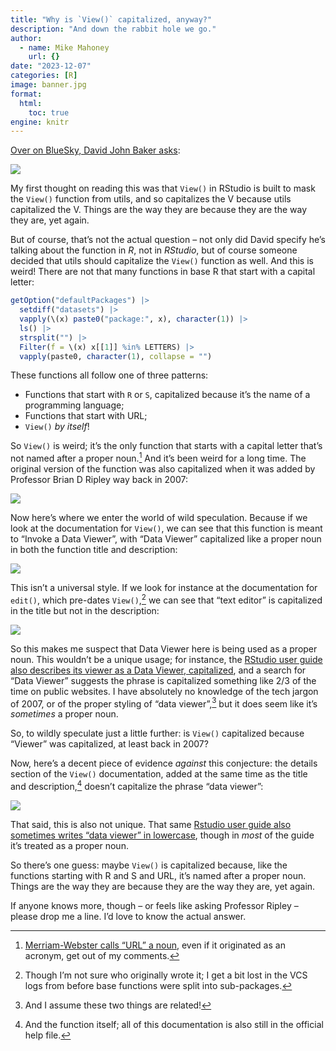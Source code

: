 ```yaml
---
title: "Why is `View()` capitalized, anyway?"
description: "And down the rabbit hole we go."
author:
  - name: Mike Mahoney
    url: {}
date: "2023-12-07"
categories: [R]
image: banner.jpg
format: 
  html:
    toc: true
engine: knitr
---
```


[Over on BlueSky, David John Baker asks](https://bsky.app/profile/davidjohnbaker.bsky.social/post/3kfxbci3ji22h):

![](post.png){fig-alt="Post from David John Baker on BlueSky: Why is does the  `View()` function in R start with a capital V? I have no idea why. Does this have to do with functions that are not just dealing with some sort of standard output? #rstats"}

My first thought on reading this was that `View()` in RStudio is built to mask the `View()` function from utils, and so capitalizes the V because utils capitalized the V. Things are the way they are because they are the way they are, yet again.

But of course, that's not the actual question -- not only did David specify he's talking about the function in _R_, not in _RStudio_, but of course someone decided that utils should capitalize the `View()` function as well. And this is weird! There are not that many functions in base R that start with a capital letter:

```r
getOption("defaultPackages") |> 
  setdiff("datasets") |> 
  vapply(\(x) paste0("package:", x), character(1)) |> 
  ls() |> 
  strsplit("") |> 
  Filter(f = \(x) x[[1]] %in% LETTERS) |> 
  vapply(paste0, character(1), collapse = "")
```

These functions all follow one of three patterns:

+ Functions that start with `R` or `S`, capitalized because it's the name of a programming language; 
+ Functions that start with URL;
+ `View()` _by itself_!

So `View()` is weird; it's the only function that starts with a capital letter that's not named after a proper noun.^[[Merriam-Webster calls "URL" a noun](https://www.merriam-webster.com/dictionary/URL), even if it originated as an acronym, get out of my comments.] And it's been weird for a long time. The original version of the function was also capitalized when it was added by Professor Brian D Ripley way back in 2007:

![](commit.png){fig-alt="Commit by Prof. Brian D Ripley on Feb 19 2007, adding the capitalized `View()` function."}

Now here's where we enter the world of wild speculation. Because if we look at the documentation for `View()`, we can see that this function is meant to "Invoke a Data Viewer", with "Data Viewer" capitalized like a proper noun in both the function title and description:

![](ViewDoc.png){fig-alt="The rd documentation file for `View()`. Notably, the Description field capitalizes the phrase Data Viewer."}

This isn't a universal style. If we look for instance at the documentation for `edit()`, which pre-dates `View()`,^[Though I'm not sure who originally wrote it; I get a bit lost in the VCS logs from before base functions were split into sub-packages.] we can see that "text editor" is capitalized in the title but not in the description:

![](EditDoc.png){fig-alt="The rd documentation file for `edit()`. Notably, the Description field _does not_ capitalize the phrase text editor."}

So this makes me suspect that Data Viewer here is being used as a proper noun. This wouldn't be a unique usage; for instance, the [RStudio user guide also describes its viewer as a Data Viewer, capitalized](https://docs.posit.co/ide/user/ide/guide/data/data-viewer.html), and a search for "Data Viewer" suggests the phrase is capitalized something like 2/3 of the time on public websites. I have absolutely no knowledge of the tech jargon of 2007, or of the proper styling of "data viewer",^[And I assume these two things are related!] but it does seem like it's _sometimes_ a proper noun.

So, to wildly speculate just a little further: is `View()` capitalized because "Viewer" was capitalized, at least back in 2007?

Now, here's a decent piece of evidence _against_ this conjecture: the details section of the `View()` documentation, added at the same time as the title and description,^[And the function itself; all of this documentation is also still in the official help file.] doesn't capitalize the phrase "data viewer":

![](ViewDetails.png){fig-alt="The details section of the `View()` documentation. Data viewer is not capitalized."}

That said, this is also not unique. That same [Rstudio user guide also sometimes writes "data viewer" in lowercase](https://docs.posit.co/ide/user/ide/guide/data/data-viewer.html#scrolling), though in _most_ of the guide it's treated as a proper noun.

So there's one guess: maybe `View()` is capitalized because, like the functions starting with R and S and URL, it's named after a proper noun. Things are the way they are because they are the way they are, yet again.

If anyone knows more, though -- or feels like asking Professor Ripley -- please drop me a line. I'd love to know the actual answer.
